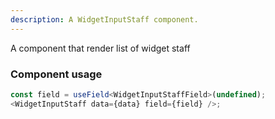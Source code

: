 ```yaml
---
description: A WidgetInputStaff component.
---
```


A component that render list of widget staff

### Component usage

```ts
const field = useField<WidgetInputStaffField>(undefined);
<WidgetInputStaff data={data} field={field} />;
```
